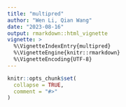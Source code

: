 ---
title: "multipred"
author: "Wen Li, Qian Wang"
date: "2023-08-16"
output: rmarkdown::html_vignette
vignette: >
  %\VignetteIndexEntry{multipred}
  %\VignetteEngine{knitr::rmarkdown}
  %\VignetteEncoding{UTF-8}
---

```{r, include = FALSE}
knitr::opts_chunk$set(
  collapse = TRUE,
  comment = "#>"
)
```

```{r setup}

```
